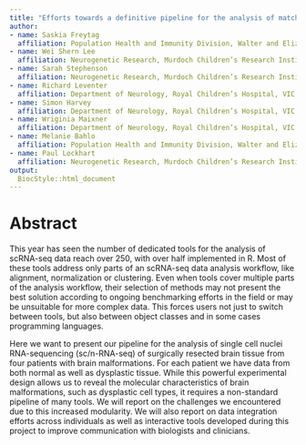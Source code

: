 ```yaml
---
title: "Efforts towards a definitive pipeline for the analysis of matched single cell nuclei RNA-seq."
author:
- name: Saskia Freytag
  affiliation: Population Health and Immunity Division, Walter and Eliza Hall Institute, VIC, Australia <br> Department of Medical Biology, University of Melbourne, VIC, Australia
- name: Wei Shern Lee
  affiliation: Neurogenetic Research, Murdoch Children’s Research Institute, VIC, Australia
- name: Sarah Stephenson
  affiliation: Neurogenetic Research, Murdoch Children’s Research Institute, VIC, Australia
- name: Richard Leventer
  affiliation: Department of Neurology, Royal Children’s Hospital, VIC, Australia
- name: Simon Harvey
  affiliation: Department of Neurology, Royal Children’s Hospital, VIC, Australia
- name: Wriginia Maixner
  affiliation: Department of Neurology, Royal Children’s Hospital, VIC, Australia
- name: Melanie Bahlo
  affiliation: Population Health and Immunity Division, Walter and Eliza Hall Institute, VIC, Australia <br> Department of Medical Biology, University of Melbourne, VIC, Australia
- name: Paul Lockhart
  affiliation: Neurogenetic Research, Murdoch Children’s Research Institute, VIC, Australia
output:
  BiocStyle::html_document
---
```


# Abstract

This year has seen the number of dedicated tools for the analysis of scRNA-seq data reach over 250, with over half implemented in R. Most of these tools address only parts of an scRNA-seq data analysis workflow, like alignment, normalization or clustering. Even when tools cover multiple parts of the analysis workflow, their selection of methods may not present the best solution according to ongoing benchmarking efforts in the field or may be unsuitable for more complex data. This forces users not just to switch between tools, but also between object classes and in some cases programming languages. 

Here we want to present our pipeline for the analysis of single cell nuclei RNA-sequencing (sc/n-RNA-seq) of surgically resected brain tissue from four patients with brain malformations. For each patient we have data from both normal as well as dysplastic tissue. While this powerful experimental design allows us to reveal the molecular characteristics of brain malformations, such as dysplastic cell types, it requires a non-standard pipeline of many tools. We will report on the challenges we encountered due to this increased modularity. We will also report on data integration efforts across individuals as well as interactive tools developed during this project to improve communication with biologists and clinicians.